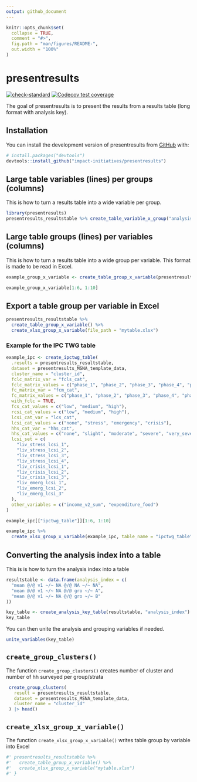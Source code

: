 ```yaml
---
output: github_document
---
```


<!-- README.md is generated from README.Rmd. Please edit that file -->

```r
knitr::opts_chunk$set(
  collapse = TRUE,
  comment = "#>",
  fig.path = "man/figures/README-",
  out.width = "100%"
)
```

# presentresults

<!-- badges: start -->
[![check-standard](https://github.com/impact-initiatives/presentresults/actions/workflows/check-standard.yaml/badge.svg)](https://github.com/impact-initiatives/presentresults/actions/workflows/check-standard.yaml)
[![Codecov test coverage](https://codecov.io/gh/impact-initiatives/presentresults/branch/main/graph/badge.svg)](https://app.codecov.io/gh/impact-initiatives/presentresults?branch=main)
<!-- badges: end -->

The goal of presentresults is to present the results from a results table (long format with 
analysis key).

## Installation

You can install the development version of presentresults from [GitHub](https://github.com/) with:

``` r
# install.packages("devtools")
devtools::install_github("impact-initiatives/presentresults")
```

## Large table variables (lines) per groups (columns)

This is how to turn a results table into a wide variable per group.

```r
library(presentresults)
presentresults_resultstable %>% create_table_variable_x_group("analysis_key", "stat")
```

## Large table groups (lines) per variables (columns)

This is how to turn a results table into a wide group per variable. This format is made to be read 
in Excel.

```r
example_group_x_variable <- create_table_group_x_variable(presentresults_resultstable, value_columns = "stat")

example_group_x_variable[1:6, 1:10]
```
## Export a table group per variable in Excel

```r
presentresults_resultstable %>%
  create_table_group_x_variable() %>%
  create_xlsx_group_x_variable(file_path = "mytable.xlsx")
```

### Example for the IPC TWG table

```r
example_ipc <- create_ipctwg_table(
  .results = presentresults_resultstable,
  dataset = presentresults_MSNA_template_data,
  cluster_name = "cluster_id",
  fclc_matrix_var = "fcls_cat",
  fclc_matrix_values = c("phase_1", "phase_2", "phase_3", "phase_4", "phase_5"),
  fc_matrix_var = "fcm_cat",
  fc_matrix_values = c("phase_1", "phase_2", "phase_3", "phase_4", "phase_5"),
  with_fclc = TRUE,
  fcs_cat_values = c("low", "medium", "high"),
  rcsi_cat_values = c("low", "medium", "high"),
  lcsi_cat_var = "lcs_cat",
  lcsi_cat_values = c("none", "stress", "emergency", "crisis"),
  hhs_cat_var = "hhs_cat",
  hhs_cat_values = c("none", "slight", "moderate", "severe", "very_severe"),
  lcsi_set = c(
    "liv_stress_lcsi_1",
    "liv_stress_lcsi_2",
    "liv_stress_lcsi_3",
    "liv_stress_lcsi_4",
    "liv_crisis_lcsi_1",
    "liv_crisis_lcsi_2",
    "liv_crisis_lcsi_3",
    "liv_emerg_lcsi_1",
    "liv_emerg_lcsi_2",
    "liv_emerg_lcsi_3"
  ),
  other_variables = c("income_v2_sum", "expenditure_food")
)

example_ipc[["ipctwg_table"]][1:6, 1:10]
```

```r
example_ipc %>%
  create_xlsx_group_x_variable(example_ipc, table_name = "ipctwg_table", file_path = "ipc_table.xlsx")
```

## Converting the analysis index into a table

This is is how to turn the analysis index into a table

```r
resultstable <- data.frame(analysis_index = c(
  "mean @/@ v1 ~/~ NA @/@ NA ~/~ NA",
  "mean @/@ v1 ~/~ NA @/@ gro ~/~ A",
  "mean @/@ v1 ~/~ NA @/@ gro ~/~ B"
))

key_table <- create_analysis_key_table(resultstable, "analysis_index")
key_table
```

You can then unite the analysis and grouping variables if needed.

```r
unite_variables(key_table)
```



## `create_group_clusters()`

The function `create_group_clusters()` creates number of cluster and number of hh surveyed per group/strata
```r
 create_group_clusters(
   result = presentresults_resultstable,
   dataset = presentresults_MSNA_template_data,
   cluster_name = "cluster_id"
 ) |> head()
```



## `create_xlsx_group_x_variable()`

The function `create_xlsx_group_x_variable()` writes table group by variable into Excel

```r
#' presentresults_resultstable %>%
#'   create_table_group_x_variable() %>%
#'   create_xlsx_group_x_variable("mytable.xlsx")
#' }

```
